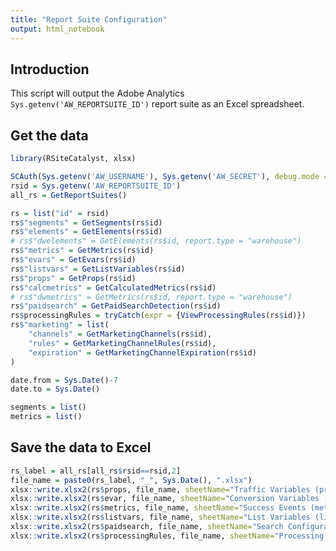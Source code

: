 ```yaml
---
title: "Report Suite Configuration"
output: html_notebook
---
```


## Introduction

This script will output the Adobe Analytics `Sys.getenv('AW_REPORTSUITE_ID')` report suite as an Excel spreadsheet.

## Get the data

```r
library(RSiteCatalyst, xlsx)

SCAuth(Sys.getenv('AW_USERNAME'), Sys.getenv('AW_SECRET'), debug.mode = TRUE) # Login
rsid = Sys.getenv('AW_REPORTSUITE_ID')
all_rs = GetReportSuites()

rs = list("id" = rsid)
rs$"segments" = GetSegments(rs$id)
rs$"elements" = GetElements(rs$id)
# rs$"dwelements" = GetElements(rs$id, report.type = "warehouse")
rs$"metrics" = GetMetrics(rs$id)
rs$"evars" = GetEvars(rs$id)
rs$"listvars" = GetListVariables(rs$id)
rs$"props" = GetProps(rs$id)
rs$"calcmetrics" = GetCalculatedMetrics(rs$id)
# rs$"dwmetrics" = GetMetrics(rs$id, report.type = "warehouse")
rs$"paidsearch" = GetPaidSearchDetection(rs$id)
rs$processingRules = tryCatch(expr = {ViewProcessingRules(rs$id)})
rs$"marketing" = list(
	"channels" = GetMarketingChannels(rs$id),
	"rules" = GetMarketingChannelRules(rs$id),
	"expiration" = GetMarketingChannelExpiration(rs$id)
)

date.from = Sys.Date()-7
date.to = Sys.Date()

segments = list()
metrics = list()
```

## Save the data to Excel

```r
rs_label = all_rs[all_rs$rsid==rsid,2]
file_name = paste0(rs_label, "_", Sys.Date(), ".xlsx")
xlsx::write.xlsx2(rs$props, file_name, sheetName="Traffic Variables (props)", append=TRUE)
xlsx::write.xlsx2(rs$evar, file_name, sheetName="Conversion Variables (eVars)", append=TRUE)
xlsx::write.xlsx2(rs$metrics, file_name, sheetName="Success Events (metrics)", append=TRUE)
xlsx::write.xlsx2(rs$listvars, file_name, sheetName="List Variables (listVars)", append=TRUE)
xlsx::write.xlsx2(rs$paidsearch, file_name, sheetName="Search Configuration", append=TRUE)
xlsx::write.xlsx2(rs$processingRules, file_name, sheetName="Processing Rules", append=TRUE)
```

